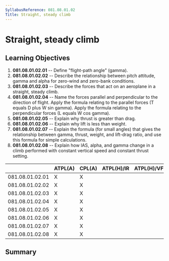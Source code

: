 ```yaml
---
SyllabusReference: 081.08.01.02
Title: Straight, steady climb
---
```


# Straight, steady climb

## Learning Objectives

1.  **081.08.01.02.01** -- Define "flight-path angle" (gamma).
2.  **081.08.01.02.02** -- Describe the relationship between pitch attitude,
    gamma and alpha for zero-wind and zero-bank conditions.
3.  **081.08.01.02.03** -- Describe the forces that act on an aeroplane in a
    straight, steady climb.
4.  **081.08.01.02.04** -- Name the forces parallel and perpendicular to the
    direction of flight. Apply the formula relating to the parallel forces (T
    equals D plus W sin gamma). Apply the formula relating to the perpendicular
    forces (L equals W cos gamma).
5.  **081.08.01.02.05** -- Explain why thrust is greater than drag.
6.  **081.08.01.02.06** -- Explain why lift is less than weight.
7.  **081.08.01.02.07** -- Explain the formula (for small angles) that gives the
    relationship between gamma, thrust, weight, and lift-drag ratio, and use this
    formula for simple calculations.
8.  **081.08.01.02.08** -- Explain how IAS, alpha, and gamma change in a climb
    performed with constant vertical speed and constant thrust setting.

|                 | ATPL(A) | CPL(A) | ATPL(H)/IR | ATPL(H)/VFR | CPL(H) | IR  | CBIR(A) |
| --------------- | ------- | ------ | ---------- | ----------- | ------ | --- | ------- |
| 081.08.01.02.01 | X       | X      |            |             |        |     |         |
| 081.08.01.02.02 | X       | X      |            |             |        |     |         |
| 081.08.01.02.03 | X       | X      |            |             |        |     |         |
| 081.08.01.02.04 | X       | X      |            |             |        |     |         |
| 081.08.01.02.05 | X       | X      |            |             |        |     |         |
| 081.08.01.02.06 | X       | X      |            |             |        |     |         |
| 081.08.01.02.07 | X       | X      |            |             |        |     |         |
| 081.08.01.02.08 | X       | X      |            |             |        |     |         |

## Summary
